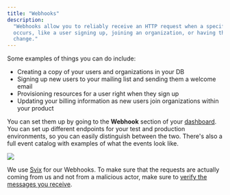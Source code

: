 ```yaml
---
title: "Webhooks"
description:
  "Webhooks allow you to reliably receive an HTTP request when a specific action
  occurs, like a user signing up, joining an organization, or having their role
  change."
---
```


Some examples of things you can do include:

- Creating a copy of your users and organizations in your DB
- Signing up new users to your mailing list and sending them a welcome email
- Provisioning resources for a user right when they sign up
- Updating your billing information as new users join organizations within your
  product

You can set them up by going to the **Webhook** section of your
[dashboard](https://auth.propelauth.com/signup). You can set up different
endpoints for your test and production environments, so you can easily
distinguish between the two. There's also a full event catalog with examples of
what the events look like.

![](/images/example_webhook.png)

We use [Svix](https://www.svix.com/) for our Webhooks. To make sure that the
requests are actually coming from us and not from a malicious actor, make sure
to
[verify the messages you receive](https://docs.svix.com/receiving/verifying-payloads/how).
